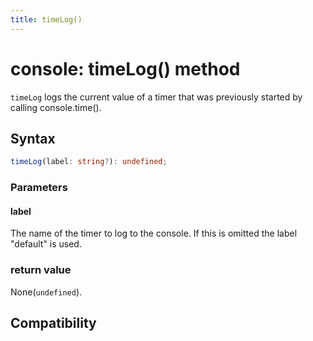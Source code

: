 ```yaml
---
title: timeLog()
---
```


# console: timeLog() method

`timeLog` logs the current value of a timer that was previously started by calling console.time().

## Syntax

```ts
timeLog(label: string?): undefined;
```

### Parameters

#### label

The name of the timer to log to the console. If this is omitted the label "default" is used.

### return value

None(`undefined`).

## Compatibility


<LegacyCompatTable metadata="lynx-api/global/console/timeLog" />
